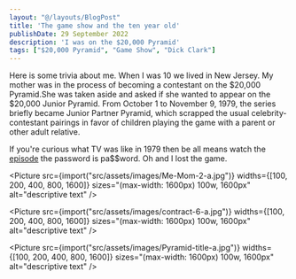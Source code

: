 ```yaml
---
layout: "@/layouts/BlogPost"
title: 'The game show and the ten year old'
publishDate: 29 September 2022
description: 'I was on the $20,000 Pyramid'
tags: ["$20,000 Pyramid", "Game Show", "Dick Clark"]
---
```


Here is some trivia about me. When I was 10 we lived in New Jersey. My mother was in the process of becoming a contestant on the $20,000 Pyramid.She was taken aside and asked if she wanted to appear on the $20,000 Junior Pyramid.
From October 1 to November 9, 1979, the series briefly became Junior Partner Pyramid, which scrapped the usual celebrity-contestant pairings in favor of children playing the game with a parent or other adult relative.

If you're curious what TV was like in 1979 then be all means watch the [episode](https://vimeo.com/26595314) the password is pa$$word.
Oh and I lost the game.

<Picture src={import("src/assets/images/Me-Mom-2-a.jpg")} widths={[100, 200, 400, 800, 1600]} sizes="(max-width: 1600px) 100w, 1600px" alt="descriptive text" />

<Picture src={import("src/assets/images/contract-6-a.jpg")} widths={[100, 200, 400, 800, 1600]} sizes="(max-width: 1600px) 100w, 1600px" alt="descriptive text" />

<Picture src={import("src/assets/images/Pyramid-title-a.jpg")} widths={[100, 200, 400, 800, 1600]} sizes="(max-width: 1600px) 100w, 1600px" alt="descriptive text" />
